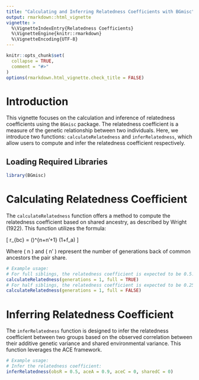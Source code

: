 ```yaml
---
title: "Calculating and Inferring Relatedness Coefficients with BGmisc"
output: rmarkdown::html_vignette
vignette: >
  %\VignetteIndexEntry{Relatedness Coefficients}
  %\VignetteEngine{knitr::rmarkdown}
  %\VignetteEncoding{UTF-8}
---
```


```r
knitr::opts_chunk$set(
  collapse = TRUE,
  comment = "#>"
)
options(rmarkdown.html_vignette.check_title = FALSE)
```

# Introduction

This vignette focuses on the calculation and inference of relatedness coefficients using the `BGmisc` package. The relatedness coefficient is a measure of the genetic relationship between two individuals. Here, we introduce two functions: `calculateRelatedness` and `inferRelatedness`, which allow users to compute and infer the relatedness coefficient respectively.

## Loading Required Libraries

```r
library(BGmisc)
```

# Calculating Relatedness Coefficient

The `calculateRelatedness` function offers a method to compute the relatedness coefficient based on shared ancestry, as described by Wright (1922). This function utilizes the formula:

\[
r_{bc} = \sum \left(\frac{1}{2}\right)^{n+n'+1} (1+f_a)
\]

Where \( n \) and \( n' \) represent the number of generations back of common ancestors the pair share.

```r
# Example usage:
# For full siblings, the relatedness coefficient is expected to be 0.5:
calculateRelatedness(generations = 1, full = TRUE)
# For half siblings, the relatedness coefficient is expected to be 0.25:
calculateRelatedness(generations = 1, full = FALSE)
```

# Inferring Relatedness Coefficient

The `inferRelatedness` function is designed to infer the relatedness coefficient between two groups based on the observed correlation between their additive genetic variance and shared environmental variance. This function leverages the ACE framework.

```r
# Example usage:
# Infer the relatedness coefficient:
inferRelatedness(obsR = 0.5, aceA = 0.9, aceC = 0, sharedC = 0)
```

